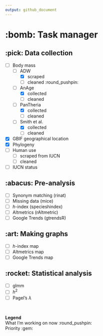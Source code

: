 ```yaml
---
output: github_document
---
```


# :bomb: Task manager

## :pick: Data collection

  - [ ] Body mass
    - [ ] ADW
      - [x] scraped
      - [ ] cleaned :round_pushpin:
    - [ ] AnAge
      - [x] collected
      - [ ] cleaned
    - [ ] PanTheria
      - [x] collected
      - [ ] cleaned
    - [ ] Smith et al.
      - [x] collected
      - [ ] cleaned
  - [x] GBIF geographical location
  - [x] Phylogeny
  - [ ] Human use
    - [ ] scraped from IUCN
    - [ ] cleaned
  - [ ] IUCN status

## :abacus: Pre-analysis

  - [ ] Synonym matching (rinat)
  - [ ] Missing data (mice)
  - [ ] *h*-index (specieshindex)
  - [ ] Altmetrics (rAltmetric)
  - [ ] Google Trends (gtrendsR)

## :art: Making graphs

  - [ ] *h*-index map
  - [ ] Altmetrics map
  - [ ] Google Trends map

## :rocket: Statistical analysis
  - [ ] glmm
  - [ ] *h*<sup>2</sup>
  - [ ] Pagel's $\lambda$
  
\  

**Legend**\
What I'm working on now :round_pushpin:\
Priority :gem: \